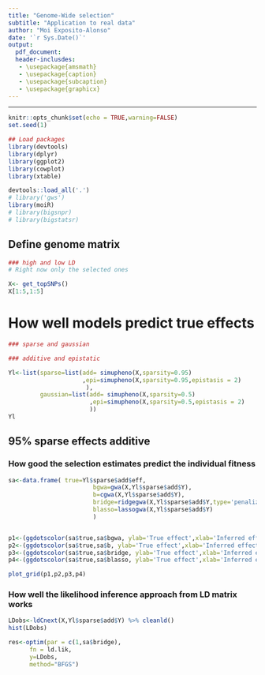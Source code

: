 ```yaml
---
title: "Genome-Wide selection"
subtitle: "Application to real data"
author: "Moi Exposito-Alonso"
date: '`r Sys.Date()`'
output:
  pdf_document:
  header-inclusdes:
   - \usepackage{amsmath}
   - \usepackage{caption}
   - \usepackage{subcaption}
   - \usepackage{graphicx}
---
```



<!--   html_document: default -->
<!--   header-includes: -->
<!--   - \setlength{\parindent}{4em} -->
<!--   - \setlength{\parskip}{0em} -->


*****



```r
knitr::opts_chunk$set(echo = TRUE,warning=FALSE)
set.seed(1)
```


```r
## Load packages
library(devtools)
library(dplyr)
library(ggplot2)
library(cowplot)
library(xtable)

devtools::load_all('.')
# library('gws')
library(moiR)
# library(bigsnpr)
# library(bigstatsr)

```
 

## Define genome matrix

```r
### high and low LD
# Right now only the selected ones

X<- get_topSNPs()
X[1:5,1:5]

```

# How well models predict true effects
```r

### sparse and gaussian

### additive and epistatic

Yl<-list(sparse=list(add= simupheno(X,sparsity=0.95)
                     ,epi=simupheno(X,sparsity=0.95,epistasis = 2)
                      ),
         gaussian=list(add= simupheno(X,sparsity=0.5)
                       ,epi=simupheno(X,sparsity=0.5,epistasis = 2)
                       ))
Yl


```

## 95% sparse effects additive
### How good the selection estimates predict the individual fitness
```r

sa<-data.frame( true=Yl$sparse$add$eff,
                        bgwa=gwa(X,Yl$sparse$add$Y),
                        b=cgwa(X,Yl$sparse$add$Y),
                        bridge=ridgegwa(X,Yl$sparse$add$Y,type='penalized'),
                        blasso=lassogwa(X,Yl$sparse$add$Y)
                        )


p1<-(ggdotscolor(sa$true,sa$bgwa, ylab='True effect',xlab='Inferred effect',color='grey70') %>% addggregression(se=F,lty='dashed') )+ggtitle("Marginal")
p2<-(ggdotscolor(sa$true,sa$b, ylab='True effect',xlab='Inferred effect',color='grey70') %>% addggregression(se=F,lty='dashed') )+ggtitle("Conditional")
p3<-(ggdotscolor(sa$true,sa$bridge, ylab='True effect',xlab='Inferred effect',color='grey70') %>% addggregression(se=F,lty='dashed') )+ggtitle("Ridge")
p4<-(ggdotscolor(sa$true,sa$blasso, ylab='True effect',xlab='Inferred effect',color='grey70') %>% addggregression(se=F,lty='dashed') )+ggtitle("Lasso")

plot_grid(p1,p2,p3,p4)

```

### How well the likelihood inference approach from LD matrix works

```r

LDobs<-ldCnext(X,Yl$sparse$add$Y) %>% cleanld()
hist(LDobs)

res<-optim(par = c(1,sa$bridge),
      fn = ld.lik,
      y=LDobs,
      method="BFGS")


```

